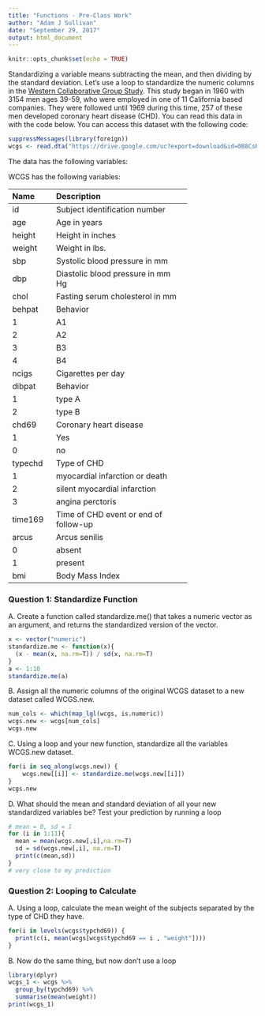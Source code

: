 ```yaml
---
title: "Functions - Pre-Class Work"
author: "Adam J Sullivan"
date: "September 29, 2017"
output: html_document
---
```


```r
knitr::opts_chunk$set(echo = TRUE)
```








Standardizing a variable means subtracting the mean, and then dividing by the standard deviation. Let’s use a loop to standardize the numeric columns in the [Western Collaborative Group Study](https://clinicaltrials.gov/ct2/show/NCT00005174). This study began in 1960 with 3154 men ages 39-59, who were employed in one of 11 California based companies. They were followed until 1969 during this time, 257 of these men developed coronary heart disease (CHD). You can read this data in with the code below. You can access this dataset with the following code:

```R

suppressMessages(library(foreign))
wcgs <- read.dta("https://drive.google.com/uc?export=download&id=0B8CsRLdwqzbzYWxfN3ExQllBQkU")
```

The data has the following variables:



WCGS has the following variables:

-----------------------------------------------------------
Name    Description
------- -------------------------------------------
id      Subject identification number

age     Age in years

height  Height in inches

weight  Weight in lbs.

sbp     Systolic blood pressure in mm 

dbp     Diastolic blood pressure in mm Hg

chol    Fasting serum cholesterol in mm 

behpat  Behavior

  1       A1

  2       A2

  3       B3

  4       B4

ncigs   Cigarettes per day

dibpat  Behavior

1       type A

2       type B

chd69   Coronary heart disease

1       Yes

0       no

typechd Type of CHD

1       myocardial infarction or death

2       silent myocardial infarction

3       angina perctoris

time169 Time of CHD event or end of follow-up

arcus   Arcus senilis

0       absent

1       present

bmi     Body Mass Index
-----------------------------------------------------------




### Question 1: Standardize Function

A. Create a function called standardize.me() that takes a numeric vector as an argument, and returns the standardized version of the vector. 

```r
x <- vector("numeric")
standardize.me <- function(x){
  (x - mean(x, na.rm=T)) / sd(x, na.rm=T)
}
a <- 1:10
standardize.me(a)
```

B. Assign all the numeric columns of the original WCGS dataset to a new dataset called WCGS.new.

```r
num_cols <- which(map_lgl(wcgs, is.numeric))
wcgs.new <- wcgs[num_cols]
wcgs.new
```

C. Using a loop and your new function, standardize all the variables WCGS.new dataset.

```R

for(i in seq_along(wcgs.new)) {
    wcgs.new[[i]] <- standardize.me(wcgs.new[[i]])
}
wcgs.new
```

D. What should the mean and standard deviation of all your new standardized variables be? Test your prediction by running a loop

```r
# mean = 0, sd = 1
for (i in 1:11){
  mean = mean(wcgs.new[,i],na.rm=T)
  sd = sd(wcgs.new[,i], na.rm=T)
  print(c(mean,sd))
}
# very close to my prediction
```



### Question 2: Looping to Calculate

A. Using a loop, calculate the mean weight of the subjects separated by the type of CHD they have.

```R
for(i in levels(wcgs$typchd69)) {
  print(c(i, mean(wcgs[wcgs$typchd69 == i , "weight"])))
}

```

B. Now do the same thing, but now don’t use a loop

```r
library(dplyr)
wcgs_1 <- wcgs %>% 
  group_by(typchd69) %>%
  summarise(mean(weight))
print(wcgs_1)
```
